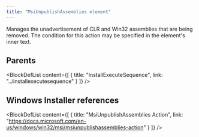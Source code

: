 ```yaml
---
title: "MsiUnpublishAssemblies element"
---
```



Manages the unadvertisement of CLR and Win32 assemblies that are being removed. The condition for this action may be specified in the element's inner text.


## Parents

<BlockDefList content={[
    {
      title: "InstallExecuteSequence",
      link: "../installexecutesequence"
    }
  ]}
/>

## Windows Installer references

<BlockDefList content={[
    {
      title: "MsiUnpublishAssemblies Action",
      link: "https://docs.microsoft.com/en-us/windows/win32/msi/msiunpublishassemblies-action"
    }
  ]}
/>
